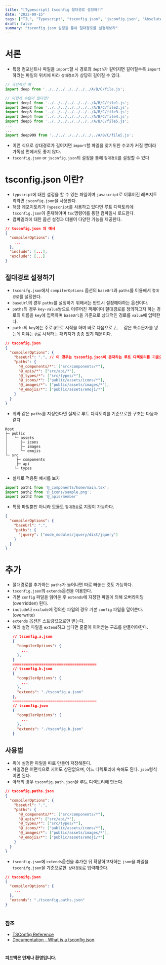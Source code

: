 ```yaml
---
title: "[Typescript] tsconfig 절대경로 설정하기"
date: "2022-09-15"
tags: ["TIL", "Typescript", "tsconfig.json", 'jsconfig.json', "Absolute paths"]
draft: false
summary: "tsconfig.json 설정을 통해 절대경로를 설정해보자"
---
```


# 서론
- 특정 컴포넌트나 파일을 `import`할 시 경로의 `depth`가 깊어지면 깊어질수록 `import`하려는 파일의 위치에 따라 `상대경로`가 상당히 길어질 수 있다.
```javascript
// 극단적인 예
import deep from '../../../../../../../A/B/C/file.js';

// 이런게 수없이 많다면?
import deep1 from '../../../../../../../A/B/C/file1.js';
import deep2 from '../../../../../../../A/B/C/file2.js';
import deep3 from '../../../../../../../A/B/C/file3.js';
import deep4 from '../../../../../../../A/B/C/file4.js';
import deep5 from '../../../../../../../A/B/C/file5.js';
...
...
import deep999 from '../../../../../../../A/B/C/file5.js';
```
- 이런 식으로 상대경로가 길어지면 `import`할 파일을 찾기위한 수고가 커질 뿐더라 가독성 면에서도 좋지 않다.
- `tsconfig.json` or `jsconfig.json`의 설정을 통해 `절대경로`를 설정할 수 있다

# tsconfig.json 이란?
- `typscript`에 대한 설정을 할 수 있는 파일이며 `javascript`로 이루어진 레포지토리라면 `jsconfig.json`을 사용한다.
- 해당 레포지토리가 `Typescript`를 사용하고 있다면 루트 디렉토리에 `tsconfig.json`이 존재해야며 `tsc`명령어를 통한 컴파일시 로드한다.
- 컴파일러에 대한 옵션 설정과 더불어 다양한 기능을 제공한다.
```json
// tsconfig.json 의 예시
{
  "compilerOptions": {
    ...
  },
  "include": [...],
  "exclude": [...]
}
```

## 절대경로 설정하기
- `tsconifg.json`에서 `compilerOptions` 옵션의 `baseUrl`과 `paths`를 이용해서 `절대경로`를 설정한다.
- `baseUrl`의 경우 `paths`를 설정하기 위해서는 반드시 설정해야하는 옵션이다.
- `paths`의 경우 `key-value`쌍으로 이루어진 객체이며 절대경로를 정의하고자 하는 경로의 이름을 `key`에 입력하며 `baseUrl`을 기준으로 상대적인 경로를 `value`에 입력한다.
- `paths`의 `key`에는 주로 `@`으로 시작을 하며 바로 다음으로 `/, _` 같은 특수문자를 넣는데 이유는 `@`로 시작하는 패키지가 종종 있기 떄문이다.
```json
// tsconfig.json
{
  "compilerOptions": {
    "baseUrl": ".", // 이 경우는 tsconfig.json이 존재하는 루트 디렉토리를 기준으로 삼는다.
    "paths": {
      "@_components/*": ["src/components/*"],
      "@_apis/*": ["src/api/*"],
      "@_types/*": ["src/types/*"],
      "@_icons/*": ["public/assets/icons/*"],
      "@_images/*": ["public/assets/images/*"],
      "@_emojis/*": ["public/assets/emoji/*"]
    }
  }
}
```
- 위와 같은 `paths`를 지정한다면 실제로 루트 디렉토리를 기준으로한 구조는 다음과 같다
```text
Root
├─ public
│   └─ assets
│      ├─ icons
│      ├─ images
│      └─ emojis
└─ src
     ├─ components
     ├─ api
    └─ types
```
- 실제로 적용된 예시를 보자
```typescript
import path1 from '@_components/home/main.tsx';
import path2 from '@_icons/sample.png';
import path2 from '@_apis/member'
```
- 특정 파일뿐만 아니라 모듈도 `절대경로`로 지정이 가능하다.
```json
{
  "compilerOptions": {
    "baseUrl": ".",
    "paths": {
      "jquery": ["node_modules/jquery/dist/jquery"]
    }
  }
}
```

# 추가

- 절대경로를 추가하는 `paths`가 늘어나면 따로 빼놓는 것도 가능하다.
- `tsconfig.json`의 `extends`옵션을 이용한다.
- 기본 `config` 파일을 읽어온 후 `extends`에 지정한 파일에 의해 오버라이딩(overridden) 된다.
- `include`나 `exclude`에 정의한 파일의 경우 기본 `config` 파일을 덮어쓴다.(overwrite)
- `extends` 옵션은 스트링값으로만 받는다.
- 여러 설정 파일을 `extend`하고 싶다면 줄줄이 이어받는 구조를 만들어야한다.
    ```json
    // tsconfig.a.json
    {
      "compilerOptions": {
        ...
      },
    }
    ======================================
    // tsconfig.b.json
    {
      "compilerOptions": {
        ...
      },
      "extends": "./tsconfig.a.json"
    },
    ======================================
    // tsconfig.json
    {
      "compilerOptions": {
        ...
      },
      "extends": "./tsconfig.b.json"
    }
    ```

## 사용법
- 위에 설정한 파일을 따로 만들어 저장해둔다.
- 파일명은 어떤식으로 지어도 상관없으며, 어느 디렉토리에 속해도 된다. `json`형식이면 된다.
- 아래의 경우 `tsconfig.path.json`을 루트 디렉토리에 만든다.

```json
// tsconfig.paths.json
{
  "compilerOptions": {
    "baseUrl": ".",
    "paths": {
      "@_components/*": ["src/components/*"],
      "@_apis/*": ["src/api/*"],
      "@_types/*": ["src/types/*"],
      "@_icons/*": ["public/assets/icons/*"],
      "@_images/*": ["public/assets/images/*"],
      "@_emojis/*": ["public/assets/emoji/*"]
    }
  }
}
```
- `tsconfig.json`에 `extends`옵션을 추가한 뒤 확장하고자하는 `json`을 파일을 `tsconifg.json`을 기준으로한` 상대경로`로 입력해준다.
```json
// tsconifg.json
{
  "compilerOptions": {
    ...
  },
  "extends": "./tsconfig.paths.json"
}
```



#

### 참조
- [TSConfig Reference](https://www.typescriptlang.org/tsconfig)
- [Documentation - What is a tsconfig.json](https://www.typescriptlang.org/ko/docs/handbook/tsconfig-json.html)

#

#### 피드백은 언제나 환영입니다.